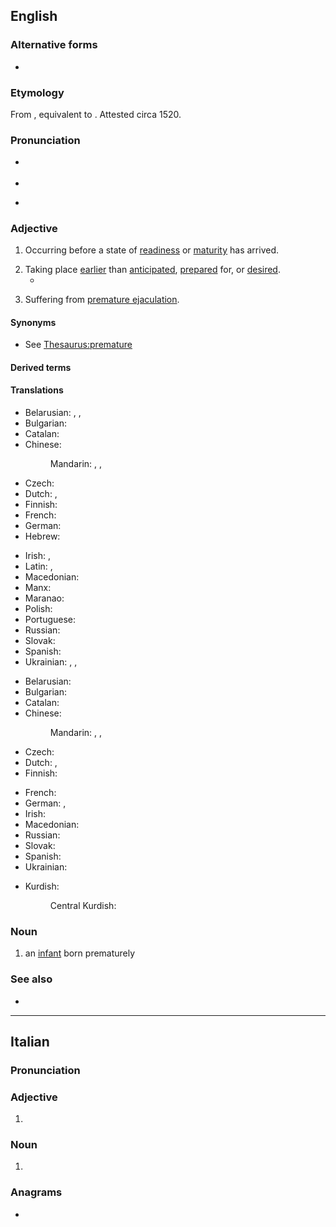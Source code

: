 {{also|prématuré|prémature|prematüre}}
==English==
{{wikipedia}}

===Alternative forms===
* {{alter|en|præmature||archaic}}

===Etymology===
From {{der|en|la|praemātūrus}}, equivalent to {{af|en|pre-|mature}}. Attested circa 1520.

===Pronunciation===
* {{a|UK}} {{IPA|en|/ˌpɹɛ.məˈtjʊə/|/ˈpɹɛ.mə.tjə/}}
* {{audio|en|LL-Q1860 (eng)-Vealhurl-premature.wav |Audio (UK)}}
* {{a|US}} {{IPA|en|/ˌpɹi.məˈtʊɹ/|/ˌpɹi.məˈtʃʊɹ/}}

===Adjective===
{{en-adj}}

# Occurring before a state of [[readiness]] or [[maturity]] has arrived.
#: {{ux|en|a '''premature''' birth}}
#: {{ux|en|'''premature''' reports of the singer's death}}
# Taking place [[earlier]] than [[anticipated]], [[prepared]] for, or [[desired]].
#* {{quote-book|en|year=1844|author=Edgar Allan Poe|authorlink=Edgar Allan Poe|title={{w|The Premature Burial}}|passage=I was lost in reveries of death, and the idea of '''premature''' burial held continual possession of my brain.}}
# {{lb|en|informal}} Suffering from [[premature ejaculation]].

====Synonyms====
* See [[Thesaurus:premature]]

====Derived terms====
{{der4|en|premature antifascist|premature birth|premature ejaculation|prematurely}}

====Translations====
{{trans-top|occurring before a state of readiness or maturity}}
* Belarusian: {{t|be|перадча́сны}}, {{t|be|заўча́сны}}, {{t|be|дача́сны}}
* Bulgarian: {{t+|bg|преждевре́менен}}
* Catalan: {{t|ca|prematur}}
* Chinese:
*: Mandarin: {{t+|cmn|過早|alt=過早的}}, {{t+|cmn|过早|tr=guòzǎo de|alt=过早的}}, {{t+|cmn|先期|tr=xiānqī de|alt=先期的}}
* Czech: {{t+|cs|předčasný}}
* Dutch: {{t+|nl|prematuur}}, {{t+|nl|voortijdig}}
* Finnish: {{t+|fi|ennenaikainen}}
* French: {{t+|fr|prématuré}}
* German: {{t+|de|frühreif}}
* Hebrew: {{t|he|טרם לבגרות|tr=térem l'bagrút}}
{{trans-mid}}
* Irish: {{t|ga|réamhaibí}} {{qualifier|of birth}}, {{t|ga|anabaí}} {{qualifier|of birth}}
* Latin: {{t|la|praecox}}, {{t|la|praecoquus}}
* Macedonian: {{t|mk|предвремен}}
* Manx: {{t|gv|neuappee}}
* Maranao: {{t|mrw|bakakaw}}
* Polish: {{t+|pl|przedwczesny}}
* Portuguese: {{t+|pt|prematuro}}
* Russian: {{t+|ru|преждевре́менный}}
* Slovak: {{t|sk|predčasný}}
* Spanish: {{t|es|prematuro}}
* Ukrainian: {{t|uk|передча́сний}}, {{t|uk|завча́сний}}, {{t|uk|доча́сний}}
{{trans-bottom}}

{{trans-top|taking place earlier than anticipated}}
* Belarusian: {{t|be|перадча́сны}}
* Bulgarian: {{t+|bg|преждевре́менен}}
* Catalan: {{t|ca|prematur}}
* Chinese:
*: Mandarin: {{t+|cmn|過早|alt=過早的}}, {{t+|cmn|过早|tr=guòzǎo de|alt=过早的}}, {{t+|cmn|先期|tr=xiānqī de|alt=先期的}}
* Czech: {{t+|cs|předčasný}}
* Dutch: {{t+|nl|voorbarig}}, {{t+|nl|prematuur}}
* Finnish: {{t+|fi|ennenaikainen}}
{{trans-mid}}
* French: {{t+|fr|prématuré}}
* German: {{t+|de|vorzeitig}}, {{t+|de|verfrüht}}
* Irish: {{t|ga|roimh am}}
* Macedonian: {{t|mk|предвремен}}
* Russian: {{t+|ru|преждевре́менный}}
* Slovak: {{t|sk|predčasný}}
* Spanish: {{t|es|prematuro}}
* Ukrainian: {{t|uk|передча́сний}}
{{trans-bottom}}

{{checktrans-top}}
* Kurdish:
*: Central Kurdish: {{t+check|ckb|پێشوەخت}}
{{trans-mid}}
{{trans-bottom}}

===Noun===
{{en-noun}}

# an [[infant]] born prematurely

===See also===
* {{l|en|get ahead of oneself}}

----

==Italian==

===Pronunciation===
{{it-pr|prematùre}}

===Adjective===
{{head|it|adjective form}}

# {{adj form of|it|prematuro||f|p}}

===Noun===
{{head|it|noun form|g=f-p}}

# {{plural of|it|prematura}}

===Anagrams===
* {{anagrams|it|a=aeemprrtu|permutare|premurate}}